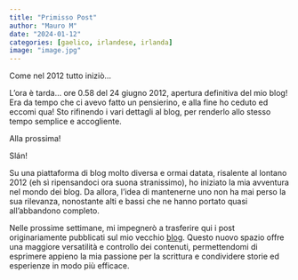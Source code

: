 ```yaml
---
title: "Primisso Post"
author: "Mauro M"
date: "2024-01-12"
categories: [gaelico, irlandese, irlanda]
image: "image.jpg"
---
```


Come nel 2012 tutto iniziò...

::: {.callout-note appearance="minimal"}
L'ora è tarda...
ore 0.58 del 24 giugno 2012, apertura definitiva del mio blog! Era da tempo che ci avevo fatto un pensierino, e alla fine ho ceduto ed eccomi qua! Sto rifinendo i vari dettagli al blog, per renderlo allo stesso tempo semplice e accogliente.

Alla prossima!

Slán!
:::

Su una piattaforma di blog molto diversa e ormai datata, risalente al lontano 2012 (eh sì ripensandoci ora suona stranissimo), ho iniziato la mia avventura nel mondo dei blog. Da allora, l'idea di mantenerne uno non ha mai perso la sua rilevanza, nonostante alti e bassi che ne hanno portato quasi all'abbandono completo.

Nelle prossime settimane, mi impegnerò a trasferire qui i post originariamente pubblicati sul mio vecchio [blog](https://gaelicoirlandese.blogspot.com). Questo nuovo spazio offre una maggiore versatilità e controllo dei contenuti, permettendomi di esprimere appieno la mia passione per la scrittura e condividere storie ed esperienze in modo più efficace.

